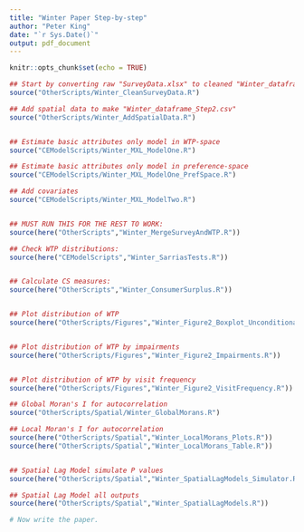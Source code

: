 ```yaml
---
title: "Winter Paper Step-by-step"
author: "Peter King"
date: "`r Sys.Date()`"
output: pdf_document
---
```


```r
knitr::opts_chunk$set(echo = TRUE)
```



```r


## Start by converting raw "SurveyData.xlsx" to cleaned "Winter_dataframe_Step1.csv"
source("OtherScripts/Winter_CleanSurveyData.R")

## Add spatial data to make "Winter_dataframe_Step2.csv"
source("OtherScripts/Winter_AddSpatialData.R")



```


```r


## Estimate basic attributes only model in WTP-space
source("CEModelScripts/Winter_MXL_ModelOne.R")

## Estimate basic attributes only model in preference-space
source("CEModelScripts/Winter_MXL_ModelOne_PrefSpace.R")

## Add covariates
source("CEModelScripts/Winter_MXL_ModelTwo.R")


## MUST RUN THIS FOR THE REST TO WORK:
source(here("OtherScripts","Winter_MergeSurveyAndWTP.R"))

```



```r


## Check WTP distributions:
source(here("CEModelScripts","Winter_SarriasTests.R"))


## Calculate CS measures:
source(here("OtherScripts","Winter_ConsumerSurplus.R"))



```


```r


## Plot distribution of WTP
source(here("OtherScripts/Figures","Winter_Figure2_Boxplot_Unconditionals_Parellel.R"))


## Plot distribution of WTP by impairments
source(here("OtherScripts/Figures","Winter_Figure2_Impairments.R"))


## Plot distribution of WTP by visit frequency
source(here("OtherScripts/Figures","Winter_Figure2_VisitFrequency.R"))


```



```r


## Global Moran's I for autocorrelation
source("OtherScripts/Spatial/Winter_GlobalMorans.R")

## Local Moran's I for autocorrelation
source(here("OtherScripts/Spatial","Winter_LocalMorans_Plots.R"))
source(here("OtherScripts/Spatial","Winter_LocalMorans_Table.R"))


## Spatial Lag Model simulate P values
source(here("OtherScripts/Spatial","Winter_SpatialLagModels_Simulator.R"))

## Spatial Lag Model all outputs
source(here("OtherScripts/Spatial","Winter_SpatialLagModels.R"))


```



```r


# Now write the paper.

```

